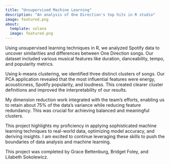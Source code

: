 ```yaml
---
title: "Unsupervised Machine Learning"
description: "An analysis of One Direction's top hits in R studio"
image: featured.png
about:
  template: solana
  image: featured.png
---
```



Using unsupervised learning techniques in R, we analyzed Spotify data to uncover similarities and differences between One Direction songs. Our dataset included various musical features like duration, danceability, tempo, and popularity metrics.

Using k-means clustering, we identified three distinct clusters of songs. Our PCA application revealed that the most influential features were energy, acousticness, Spotify popularity, and loudness. This created clearer cluster definitions and improved the interpretability of our results.

My dimension reduction work integrated with the team’s efforts, enabling us to retain about 75% of the data’s variance while reducing feature redundancy. This was crucial for achieving balanced and meaningful clusters.

This project highlights my proficiency in applying sophisticated machine learning techniques to real-world data, optimizing model accuracy, and deriving insights. I am excited to continue leveraging these skills to push the boundaries of data analysis and machine learning.

This project was completed by Grace Bettenburg, Bridget Foley, and Lilabeth Sokolewicz.